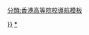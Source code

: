 {{Navbox
| name   = 香港城市大學
| title  = [[香港城市大學|{{color|white|香港城市大學}}]]
| image  =
| bodyclass = hlist
| belowclass = hlist
| basestyle = background:#B01861; color:#FFFFFF;

| group1 = 歷史
| list1 = 
* [[香港城市理工學院]]{{small|（1984年－1994年）}}{{to}}[[香港城市大學]]{{small|（1994年－）}}
{{Navbox subgroup| basestyle = background:#eee;
  | group1 = 歷任校長
  | list1 = 
* [[莊賢智]]{{small|（1984年－1989年）}}{{to}}[[鄭耀宗]]{{small|（1989年－1996年）}}{{to}}[[張信剛]]{{small|（1996年－2007年）}}{{to}}[[何炘基]]{{small|（署任，2007年－2008年5月）}}{{to}}[[郭位]]{{small|（2008年5月－）}}
}}

| group3 = 學術機構
| list3 = {{Navbox subgroup| basestyle = background:#eee;
  | group1 = 學院
  | list1 = 
* 理學院
* 工學院
* 商學院
* 人文社會科學院
* 能源及環境學院
* [[香港城市大學法律學院|法律學院]]
* [[香港城市大學創意媒體學院|創意媒體學院]]
* [[賽馬會動物醫學及生命科學院]]
* 數據科學學院
  | group2 = 研究院
  | list2 = 
* 周亦卿研究生院
* 高等研究院
* 香港城市大學深圳研究院
* 中國科技大學－香港城市大學聯合高等研究中心
* 香港城市大學成都研究院
}}

| group4 = 校園
| list4 = {{Navbox subgroup| basestyle = background:#eee;
  | group1 = 本部
  | list1 = 
* 楊建文學術樓
* 李達三葉耀珍學術樓
* 劉鳴煒學術樓
* 中國銀行（香港）綜合樓
* [[香港城市大學#「五大樓」|五大樓]]
* [[賽馬會健康一體化大樓]]
  | group2 = 支部
  | list2 = 
* 南山樓
* [[聯校運動中心]]
| group3 = 教研設施
  | list3 = 
* [[城大動物醫療中心|動物醫療中心]]
* [[城大動物醫療檢驗中心|動物醫療檢驗中心]]
* 動物醫學教學農場
  | group4 = 地標
  | list4 = 
* [[邵逸夫圖書館]]
* [[邵逸夫創意媒體中心]]
* [[香港城市大學#山邊小徑|山邊小徑]]
}}

| group5 = 學生組織
| list5 = {{Navbox subgroup| basestyle = background:#eee;
  | group1 = 學生會
  | list1 =
* 幹事會
* 評議會
* 編輯委員會
* 仲裁委員會
  | group2 = 其他
  | list2 = 
* [[香港城市大學#研究生會|研究生會]]
* [[香港城市大學#運動隊|運動隊]]
* [[香港城市大學#校友|校友會]]
* [[香港城市大學#内地学生学者联谊会|内地学生学者联谊会]]
  | group3 = 學生宿舍
  | list3 = 
* 馬會樓
* 賽馬會敬賢堂
* 滙豐業昕堂
* 校友樂禮堂
* 賽馬會群智堂
* 陳瑞球堂
* 李兆基堂
* 賽馬會群萃堂
* Hall 8
* 胡應湘爵士伉儷堂
* Hall 10
* Hall 11
}}

| group6 = 附屬機構
| list6 = {{Navbox subgroup| basestyle = background:#eee;
  | group1 = 專業及持續教育
  | list1 = 
* [[香港城市大學專業進修學院|專業進修學院]]
  | group2 = 創新及科技
  | list2 = 
* [[訊智海國際]]
* 知識轉移處
* 創新創業中心（深圳）
* [[香港城市大學應用程式實驗室|應用程式實驗室]]
  | group3 = 出版
  | list3 = 
* 香港城市大學出版社  
  | group4 = 分校
  | list4 = 
* [[香港城市大學（東莞）]]
}}

| group7 = 社會事件	
| list7 = 
* [[城大理大合併案]]

| group8 = 其他
| list8 = {{Navbox subgroup| basestyle = background:#eee;
  | group1 = 文化
  | list1 = 
* [[香港城市大學秋祭|秋祭]]
* 城大藝術節
* [[香港城市大學中國文化中心|中國文化中心]]
  | group2 = 社會事件
  | list2 = 
}}

|belowstyle = 
|below = 
* [[香港城市大學校友列表|{{color|white|校友列表}}]]

}}
<includeonly>
[[Category:香港城市大學|{{{1|{{PAGENAME}}}}}]]
</includeonly><noinclude>
[[Category:香港城市大學|*]]
[[分類:香港高等院校導航模板]]
</noinclude>